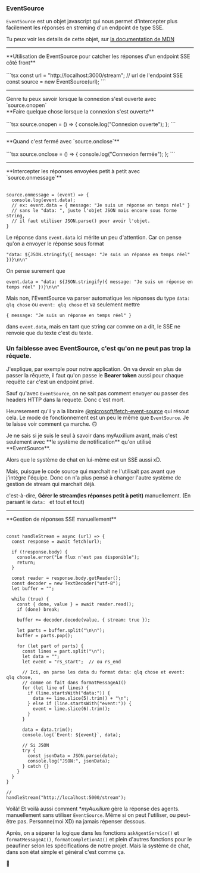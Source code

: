### EventSource

`EventSource` est un objet javascript qui nous permet d'intercepter plus facilement
les réponses en streming d'un endpoint de type SSE.

Tu peux voir les details de cette objet, sur [la documentation de MDN](https://developer.mozilla.org/fr/docs/Web/API/EventSource)

<hr/>
<div style={{textAlign: "center"}}>**Utilisation de EventSource pour catcher les réponses d'un endpoint SSE côté front**</div>
<br/>
```tsx
const url = "http://localhost:3000/stream"; // url de l'endpoint SSE
const source = new EventSource(url); 
```

<hr/>
<div style={{textAlign: "center"}}>Genre tu peux savoir lorsque la connexion s'est ouverte avec `source.onopen`</div>
<div style={{textAlign: "center"}}>**Faire quelque chose lorsque la connexion s'est ouverte**</div>
<br/>
```tsx
source.onopen = () => {
  console.log("Connexion ouverte");
};
```

<hr/>
<div style={{textAlign: "center"}}>**Quand c'est fermé avec `source.onclose`**</div>
<br/>
```tsx
source.onclose = () => {
  console.log("Connexion fermée");
};
```

<hr/>
<div style={{textAlign: "center"}}>**Intercepter les réponses envoyées petit à petit avec `source.onmessage`**</div>
<br/>

```tsx
source.onmessage = (event) => {
  console.log(event.data);
  // ex: event.data = { message: "Je suis un réponse en temps réel" }
  // sans le "data: ", juste l'objet JSON mais encore sous forme string, 
  // il faut utiliser JSON.parse() pour avoir l'objet.
}
```

Le réponse dans `event.data` ici mérite un peu d'attention.
Car on pense qu'on a envoyer le réponse sous format 

`"data: ${JSON.stringify({ message: "Je suis un réponse en temps réel" })}\n\n"`

On pense surement que 
```tsx
event.data = "data: ${JSON.stringify({ message: "Je suis un réponse en temps réel" })}\n\n"
```

Mais non, l'EventSource va parser automatique les réponses du type `data: qlq chose` ou `event: qlq chose` et 
va seulement mettre 

`{ message: "Je suis un réponse en temps réel" }` 

dans `event.data`, mais en tant que string car comme on a dit, le SSE ne renvoie que du texte c'est du texte.


### Un faiblesse avec EventSource, c'est qu'on ne peut pas trop la réquete.

J'explique, par exemple pour notre application. On va devoir en plus de passer la rêquete, il faut qu'on passe 
le **Bearer token** aussi pour chaque requête car c'est un endpoint privé.

Sauf qu'avec `EventSource`, on ne sait pas comment envoyer ou passer des headers HTTP dans la requete. Donc c'est mort.

Heuresement qu'il y a la libraire [@microsoft/fetch-event-source](https://www.npmjs.com/package/@microsoft/fetch-event-source)
qui résout cela. Le mode de fonctionnement est un peu le même que `EventSource`. Je te laisse voir comment
ça marche. 🙃​

<div className="tip">
Je ne sais si je suis le seul à savoir dans myAuxilium avant, mais c'est seulement avec **le système de notification**
qu'on utilisé **EventSource**.

Alors que le système de chat en lui-même est un SSE aussi xD.

Mais, puisque le code source qui marchait ne l'utilisait pas avant que j'intégre l'équipe. Donc on n'a plus pensé
à changer l'autre système de gestion de stream qui marchait déjà.

c'est-à-dire, **Gérer le stream(les réponses petit à petit)** manuellement. (En parsant le `data: ` et tout et tout)
</div>

<hr/>
<div style={{textAlign: "center"}}>**Gestion de réponses SSE manuellement**</div>
<br/>

```tsx
const handleStream = async (url) => {
  const response = await fetch(url);
  
  if (!response.body) {
    console.error("Le flux n'est pas disponible");
    return;
  }

  const reader = response.body.getReader();
  const decoder = new TextDecoder("utf-8");
  let buffer = "";

  while (true) {
    const { done, value } = await reader.read();
    if (done) break;

    buffer += decoder.decode(value, { stream: true });

    let parts = buffer.split("\n\n");
    buffer = parts.pop();

    for (let part of parts) {
      const lines = part.split("\n");
      let data = "";
      let event = "rs_start";  // ou rs_end

      // Ici, on parse les data du format data: qlq chose et event: qlq chose,
      // comme on fait dans formatMessageAI()
      for (let line of lines) {
        if (line.startsWith("data:")) {
          data += line.slice(5).trim() + "\n";
        } else if (line.startsWith("event:")) {
          event = line.slice(6).trim();
        }
      }

      data = data.trim();
      console.log(`Event: ${event}`, data);

      // Si JSON
      try {
        const jsonData = JSON.parse(data);
        console.log("JSON:", jsonData);
      } catch {}
    }
  }
}

//
handleStream("http://localhost:5000/stream");
```

Voilà! Et voilà aussi comment **myAuxilium* gère la réponse des agents. manuellement sans utiliser `EventSource`.
Même si on peut l'utiliser, ou peut-être pas. Personne(moi XD) na jamais répenser dessous.

Après, on a séparer la logique dans les fonctions `askAgentService()` et `formatMessageAI()`, `formatCompletionAI()`
et plein d'autres fonctions pour le peaufiner selon les spécifications de notre projet.
Mais la système de chat, dans son état simple et général c'est comme ça.

🙂
